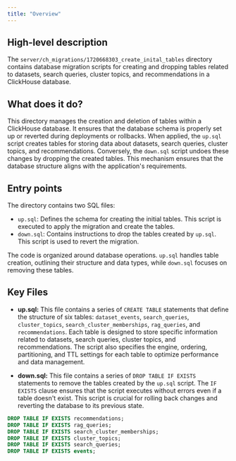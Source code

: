 ```yaml
---
title: "Overview"
---
```


## High-level description
The `server/ch_migrations/1720668303_create_inital_tables` directory contains database migration scripts for creating and dropping tables related to datasets, search queries, cluster topics, and recommendations in a ClickHouse database. 

## What does it do?
This directory manages the creation and deletion of tables within a ClickHouse database. It ensures that the database schema is properly set up or reverted during deployments or rollbacks. When applied, the `up.sql` script creates tables for storing data about datasets, search queries, cluster topics, and recommendations. Conversely, the `down.sql` script undoes these changes by dropping the created tables. This mechanism ensures that the database structure aligns with the application's requirements.

## Entry points
The directory contains two SQL files:
- `up.sql`: Defines the schema for creating the initial tables. This script is executed to apply the migration and create the tables.
- `down.sql`: Contains instructions to drop the tables created by `up.sql`. This script is used to revert the migration.

The code is organized around database operations. `up.sql` handles table creation, outlining their structure and data types, while `down.sql` focuses on removing these tables.

## Key Files
- **up.sql:** This file contains a series of `CREATE TABLE` statements that define the structure of six tables: `dataset_events`, `search_queries`, `cluster_topics`, `search_cluster_memberships`, `rag_queries`, and `recommendations`. Each table is designed to store specific information related to datasets, search queries, cluster topics, and recommendations. The script also specifies the engine, ordering, partitioning, and TTL settings for each table to optimize performance and data management.

- **down.sql:** This file contains a series of `DROP TABLE IF EXISTS` statements to remove the tables created by the `up.sql` script. The `IF EXISTS` clause ensures that the script executes without errors even if a table doesn't exist. This script is crucial for rolling back changes and reverting the database to its previous state.
```sql
DROP TABLE IF EXISTS recommendations;
DROP TABLE IF EXISTS rag_queries;
DROP TABLE IF EXISTS search_cluster_memberships;
DROP TABLE IF EXISTS cluster_topics;
DROP TABLE IF EXISTS search_queries;
DROP TABLE IF EXISTS events;
```
